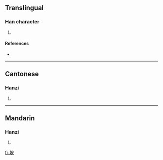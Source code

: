 {{also|埯}}
==Translingual==

===Han character===
{{Han char|rn=32|rad=土|as=06|sn=9|four=4314<sub>4</sub>|canj=土十女 (GJV)}}

# {{defn|Han|sort=土06}}

====References====
* {{Han ref|kx=0228.291|hdz=10442.050|uh=57B5|ud=22453|bh=CE50|bd=52816}}

----

==Cantonese==

===Hanzi===
{{yue-hanzi|jyut=|y=am2, yim2}}

# {{defn|Cantonese}}

----

==Mandarin==

===Hanzi===
{{cmn-hanzi|sim=埯|pin=[[ǎn]] ([[an3]])|wg=an<sup>3</sup>}}

# {{defn|Mandarin}}

[[fr:垵]]